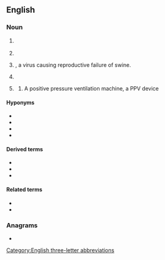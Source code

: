 ==English==

===Noun===
{{en-noun|~}}

# {{lb|en|television}} {{initialism of|en|pay-per-view}}
# {{initialism of|en|[[purchase]] [[price]] [[variance]]}}
# {{lb|en|biology}} {{taxlink|Porcine parvovirus|species|noshow=1}}, a virus causing reproductive failure of swine.
# {{lb|en|polymers}} {{initialism of|en|polyphenylene vinylene}}
# {{lb|en|medicine}} {{abbreviation of|en|positive pressure ventilation}}
## {{lb|en|countable|by extension}} A positive pressure ventilation machine, a PPV device

====Hyponyms====
{{sense|positive pressure ventilation}}
* {{l|en|ventilator}}
* {{l|en|IPPV|gloss=intermittent positive pressure ventilation}}
* {{l|en|NPPV|gloss=non-invasive positive pressure ventilation}}
* {{l|en|NIPPV|gloss=non-invasive positive pressure ventilation}}

====Derived terms====
{{sense|positive pressure ventilation}}
* {{l|en|IPPV|gloss=intermittent positive pressure ventilation}}
* {{l|en|NPPV|gloss=non-invasive positive pressure ventilation}}
* {{l|en|NIPPV|gloss=non-invasive positive pressure ventilation}}

====Related terms====
{{sense|positive pressure ventilation}}
* {{l|en|NPV|gloss=negative pressure ventilation}}
* {{l|en|NIV|gloss=non-invasive ventilation}}

===Anagrams===
* {{anagrams|en|a=ppv|PVP}}

[[Category:English three-letter abbreviations]]